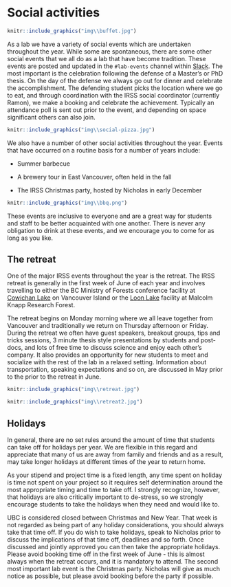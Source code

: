 # Social activities {-#social}

```r
knitr::include_graphics("img\\buffet.jpg")
```

As a lab we have a variety of social events which are undertaken throughout the year. While  some are spontaneous, there are some other social events that we all do as a lab that have become tradition. These events are posted and updated in the `#lab-events` channel within [Slack](#slack). The most important is the celebration following the defense of a Master’s or PhD thesis. On the day of the defense we always go out for dinner and celebrate the accomplishment. The defending student picks the location where we go to eat, and through coordination with the IRSS social coordinator (currently Ramon), we make a booking and celebrate the achievement. Typically an attendance poll is sent out prior to the event, and depending on space significant others can also join. 
 
```r
knitr::include_graphics("img\\social-pizza.jpg")
``` 

We also have a number of other social activities throughout the year. Events that have occurred on a routine basis for a number of years include:

* Summer barbecue

* A brewery tour in East Vancouver, often held in the fall 

* The IRSS Christmas party, hosted by Nicholas in early December

```r
knitr::include_graphics("img\\bbq.png")
```

These events are inclusive to everyone and are a great way for students and staff to be better acquainted with one another. There is never any obligation to drink at these events, and we encourage you to come for as long as you like.

## The retreat {-#retreat}

One of the major IRSS events throughout the year is the retreat. The IRSS retreat is generally in the first week of June of each year and involves travelling to either the BC Ministry of Forests conference facility at [Cowichan Lake](http://www.town.lakecowichan.bc.ca/) on Vancouver Island or the [Loon Lake](https://loonlake.ubc.ca/about-us) facility at Malcolm Knapp Research Forest. 

The retreat begins on Monday morning where we all leave together from Vancouver and traditionally we return on Thursday afternoon or Friday. During the retreat we often have guest speakers, breakout groups, tips and tricks sessions, 3 minute thesis style presentations by students and post-docs, and lots of free time to discuss science and enjoy each other's company. It also provides an opportunity for new students to meet and socialize with the rest of the lab in a relaxed setting. Information about transportation, speaking expectations and so on, are discussed in May prior to the prior to the retreat in June.

```r
knitr::include_graphics("img\\retreat.jpg")
```

```r
knitr::include_graphics("img\\retreat2.jpg")
```

## Holidays {-#holidays}

In general, there are no set rules around the amount of time that students can take off for holidays per year. We are flexible in this regard and appreciate that many of us are away from family and friends and as a result, may take longer holidays at different times of the year to return home. 

As your stipend and project time is a fixed length, any time spent on holiday is time not spent on your project so it requires self determination around the most appropriate timing and time to take off. I strongly recognize, however, that holidays are also critically important to de-stress, so we strongly encourage students to take the holidays when they need and would like to. 

UBC is considered closed between Christmas and New Year. That week is not regarded as being part of any holiday considerations, you should always take that time off. If you do wish to take holidays, speak to Nicholas prior to discuss the implications of that time off, deadlines and so forth. Once discussed and jointly approved you can then take the appropriate holidays. Please avoid booking time off in the first week of June - this is almost always when the retreat occurs, and it is mandatory to attend. The second most important lab event is the Christmas party. Nicholas will give as much notice as possible, but please avoid booking before the party if possible. 
